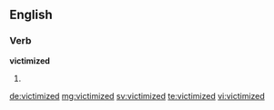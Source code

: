 ==English==

===Verb===
'''victimized'''

# {{past of|victimize}}

[[de:victimized]]
[[mg:victimized]]
[[sv:victimized]]
[[te:victimized]]
[[vi:victimized]]